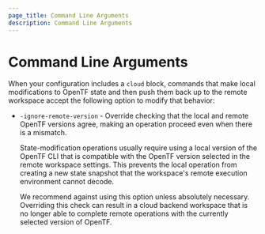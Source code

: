 ```yaml
---
page_title: Command Line Arguments
description: Command Line Arguments
---
```


# Command Line Arguments

When your configuration includes a `cloud` block, commands that
make local modifications to OpenTF state and then push them back up to the remote workspace
accept the following option to modify that behavior:

- `-ignore-remote-version` - Override checking that the local and remote
  OpenTF versions agree, making an operation proceed even when there is
  a mismatch.

  State-modification operations usually require using a local version of the
  OpenTF CLI that is compatible with the OpenTF version selected
  in the remote workspace settings. This prevents the
  local operation from creating a new state snapshot that the workspace's
  remote execution environment cannot decode.

  We recommend against using this option unless absolutely necessary. Overriding this check can result
  in a cloud backend workspace that is no longer able to complete remote operations with the currently
  selected version of OpenTF.

